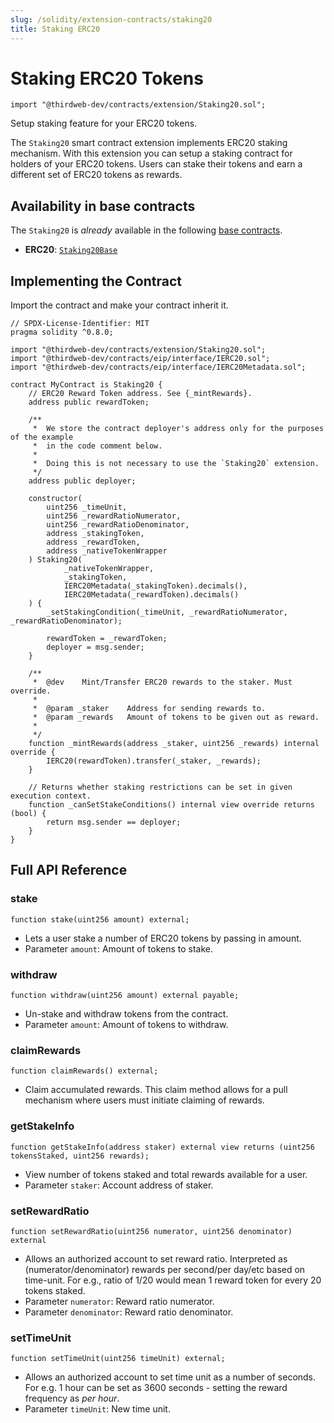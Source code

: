 ```yaml
---
slug: /solidity/extension-contracts/staking20
title: Staking ERC20
---
```



# Staking ERC20 Tokens

```solidity
import "@thirdweb-dev/contracts/extension/Staking20.sol";
```

<div className="heroGrid">
<div>

<p>Setup staking feature for your ERC20 tokens.</p>

The `Staking20` smart contract extension implements ERC20 staking mechanism. With this extension you can setup a staking contract for holders of your ERC20 tokens. Users can stake their tokens and earn a different set of ERC20 tokens as rewards.

</div>
</div>

<ViewContractCodeButton
  link="https://github.com/thirdweb-dev/contracts/blob/main/contracts/extension/Staking20.sol"
  name="Staking20"
/>

## Availability in base contracts

The `Staking20` is _already_ available in the following [base contracts](/solidity/base-contracts).

- **ERC20**: [`Staking20Base`](/solidity/base-contracts/staking/staking20base)

## Implementing the Contract

Import the contract and make your contract inherit it.

```solidity
// SPDX-License-Identifier: MIT
pragma solidity ^0.8.0;

import "@thirdweb-dev/contracts/extension/Staking20.sol";
import "@thirdweb-dev/contracts/eip/interface/IERC20.sol";
import "@thirdweb-dev/contracts/eip/interface/IERC20Metadata.sol";

contract MyContract is Staking20 {
    // ERC20 Reward Token address. See {_mintRewards}.
    address public rewardToken;

    /**
     *  We store the contract deployer's address only for the purposes of the example
     *  in the code comment below.
     *
     *  Doing this is not necessary to use the `Staking20` extension.
     */
    address public deployer;

    constructor(
        uint256 _timeUnit,
        uint256 _rewardRatioNumerator,
        uint256 _rewardRatioDenominator,
        address _stakingToken,
        address _rewardToken,
        address _nativeTokenWrapper
    ) Staking20(
            _nativeTokenWrapper,
            _stakingToken,
            IERC20Metadata(_stakingToken).decimals(),
            IERC20Metadata(_rewardToken).decimals()
    ) {
        _setStakingCondition(_timeUnit, _rewardRatioNumerator, _rewardRatioDenominator);

        rewardToken = _rewardToken;
        deployer = msg.sender;
    }

    /**
     *  @dev    Mint/Transfer ERC20 rewards to the staker. Must override.
     *
     *  @param _staker    Address for sending rewards to.
     *  @param _rewards   Amount of tokens to be given out as reward.
     *
     */
    function _mintRewards(address _staker, uint256 _rewards) internal override {
        IERC20(rewardToken).transfer(_staker, _rewards);
    }

    // Returns whether staking restrictions can be set in given execution context.
    function _canSetStakeConditions() internal view override returns (bool) {
        return msg.sender == deployer;
    }
}
```

## Full API Reference

### stake

```solidity
function stake(uint256 amount) external;
```

- Lets a user stake a number of ERC20 tokens by passing in amount.
- Parameter `amount`: Amount of tokens to stake.

### withdraw

```solidity
function withdraw(uint256 amount) external payable;
```

- Un-stake and withdraw tokens from the contract.
- Parameter `amount`: Amount of tokens to withdraw.

### claimRewards

```solidity
function claimRewards() external;
```

- Claim accumulated rewards. This claim method allows for a pull mechanism where users must initiate claiming of rewards.

### getStakeInfo

```solidity
function getStakeInfo(address staker) external view returns (uint256 tokensStaked, uint256 rewards);
```

- View number of tokens staked and total rewards available for a user.
- Parameter `staker`: Account address of staker.

### setRewardRatio

```solidity
function setRewardRatio(uint256 numerator, uint256 denominator) external
```

- Allows an authorized account to set reward ratio. Interpreted as (numerator/denominator) rewards per second/per day/etc based on time-unit. For e.g., ratio of 1/20 would mean 1 reward token for every 20 tokens staked.
- Parameter `numerator`: Reward ratio numerator.
- Parameter `denominator`: Reward ratio denominator.

### setTimeUnit

```solidity
function setTimeUnit(uint256 timeUnit) external;
```

- Allows an authorized account to set time unit as a number of seconds. For e.g. 1 hour can be set as 3600 seconds - setting the reward frequency as _per hour_.
- Parameter `timeUnit`: New time unit.
